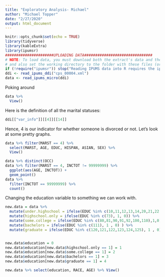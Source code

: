```yaml
---
title: "Exploratory Analysis- Michael"
author: "Michael Topper"
date: "2/27/2020"
output: html_document
---
```


```r
knitr::opts_chunk$set(echo = TRUE)
library(tidyverse)
library(kableExtra)
library(ipumsr)
######################UPLOADING DATA###############################
# NOTE: To load data, you must download both the extract's data and the DDI
# and also set the working directory to the folder with these files (or change the path below).
if (!require("ipumsr")) stop("Reading IPUMS data into R requires the ipumsr package. It can be installed using the following command: install.packages('ipumsr')")
ddi <- read_ipums_ddi("cps_00004.xml")
data <- read_ipums_micro(ddi)
```

Poking around 
```r
data %>% 
  View()
```


Here is the definition of all the marital statuses:
```r
ddi[["var_info"]][[4]][[14]]
```

Hence, 4 is our indicator for whether someone is divorced or not. Let's look at some pretty graphs.

```r
data %>% filter(MARST == 4) %>% 
  select(MARST, AGE, EDUC, HISPAN, ASIAN, SEX) %>% 
  View()

data %>% distinct(OCC)
data %>% filter(MARST == 4, INCTOT != 99999999) %>% 
  ggplot(aes(AGE, INCTOT)) +
  geom_point()
data %>% 
  filter(INCTOT == 99999999) %>% 
  count()
```


Changing the education variable to something we can work with. 
```r
new.data = data %>% 
  mutate(under.highschool = ifelse(EDUC %in% c(10,11,12,13,14,20,21,22,30,31,32,40,50,60,70,71,72), 1, 0)) %>% 
  mutate(highschool.only = ifelse(EDUC %in% c(73), 1, 0)) %>% 
  mutate(some.college = ifelse(EDUC %in% c(80,81,90,91,92,100,110),1,0)) %>% 
  mutate(bachelors = ifelse(EDUC %in% c(111), 1 , 0) ) %>% 
  mutate(graduate = ifelse(EDUC %in% c(120,121,122,123,124,125), 1 , 0)) 


new.data$education = 0
new.data$education[new.data$highschool.only == 1] = 1
new.data$education[new.data$some.college == 1] = 2
new.data$education[new.data$bachelors == 1] = 3
new.data$education[new.data$graduate == 1] = 4

new.data %>% select(education, RACE, AGE) %>% View()

```
 



